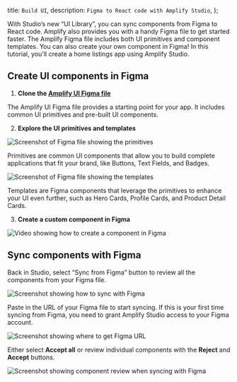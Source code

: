   title: `Build UI`,
  description: `Figma to React code with Amplify Studio`,
};

With Studio’s new “UI Library”, you can sync components from Figma to React code. Amplify also provides you with a handy Figma file to get started faster. The Amplify Figma file includes both UI primitives and component templates. You can also create your own component in Figma! In this tutorial, you'll create a home listings app using Amplify Studio.

## Create UI components in Figma

1. **Clone the [Amplify UI Figma file](https://www.figma.com/community/file/1047600760128127424)**

The Amplify UI Figma file provides a starting point for your app. It includes common UI primitives and pre-built UI components.

2. **Explore the UI primitives and templates**

![Screenshot of Figma file showing the primitives](/images/studio/primitives.png)

Primitives are common UI components that allow you to build complete applications that fit your brand, like Buttons, Text Fields, and Badges.

![Screenshot of Figma file showing the templates](/images/studio/templates.png)

Templates are Figma components that leverage the primitives to enhance your UI even further, such as Hero Cards, Profile Cards, and Product Detail Cards.

3. **Create a custom component in Figma**

![Video showing how to create a component in Figma](/images/studio/create-component.gif)

## Sync components with Figma

Back in Studio, select “Sync from Figma” button to review all the components from your Figma file. 

![Screenshot showing how to sync with Figma](/images/studio/sync-with-figma.png)

Paste in the URL of your Figma file to start syncing. If this is your first time syncing from Figma, you need to grant Amplify Studio access to your Figma account.

![Screenshot showing where to get Figma URL](/images/studio/figma-link.png)

Either select **Accept all** or review individual components with the **Reject** and **Accept** buttons.

![Screenshot showing component review when syncing with Figma](/images/studio/sync-review.png)